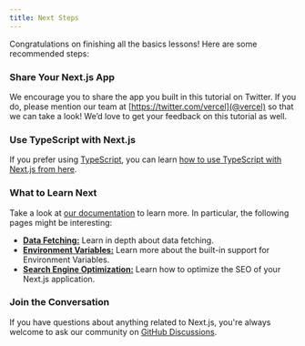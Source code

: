 ```yaml
---
title: Next Steps
---
```


Congratulations on finishing all the basics lessons! Here are some recommended steps:

### Share Your Next.js App

We encourage you to share the app you built in this tutorial on Twitter. If you do, please mention our team at [https://twitter.com/vercel](@vercel) so that we can take a look! We’d love to get your feedback on this tutorial as well.

### Use TypeScript with Next.js

If you prefer using [TypeScript](https://www.typescriptlang.org/), you can learn [how to use TypeScript with Next.js from here](/learn/excel/typescript).

### What to Learn Next

Take a look at [our documentation](/docs) to learn more. In particular, the following pages might be interesting:

- [**Data Fetching:**](/docs/basic-features/data-fetching) Learn in depth about data fetching.
- [**Environment Variables:**](/docs/basic-features/environment-variables) Learn more about the built-in support for Environment Variables.
- [**Search Engine Optimization:**](/learn/seo/introduction-to-seo) Learn how to optimize the SEO of your Next.js application.

### Join the Conversation

If you have questions about anything related to Next.js, you're always welcome to ask our community on [GitHub Discussions](https://github.com/vercel/next.js/discussions).
